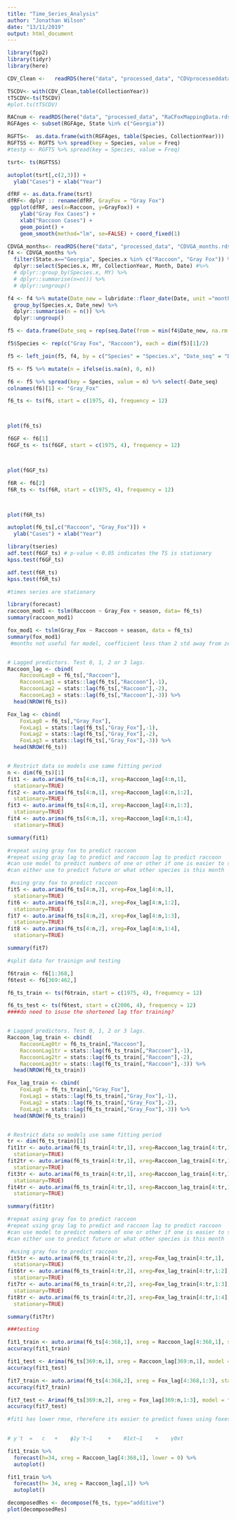 ---
title: "Time_Series_Analysis"
author: "Jonathan Wilson"
date: "13/11/2019"
output: html_document
---

```{r}
library(fpp2)
library(tidyr)
library(here)
```
```{r}
CDV_Clean <-   readRDS(here("data", "processed_data", "CDVprocesseddata.rds"))

TSCDV<- with(CDV_Clean,table(CollectionYear))
tTSCDV<-ts(TSCDV)
#plot.ts(tTSCDV)
```
```{r}
RACnum <- readRDS(here("data", "processed_data", "RaCFoxMappingData.rds"))
RGFAges <- subset(RGFAge, State %in% c("Georgia"))

RGFTS<-  as.data.frame(with(RGFAges, table(Species, CollectionYear)))
RGFTSS <- RGFTS %>% spread(key = Species, value = Freq)
#testp <- RGFTS %>% spread(key = Species, value = Freq)
```
```{r}
tsrt<- ts(RGFTSS)

```

```{r}
autoplot(tsrt[,c(2,3)]) +
  ylab("Cases") + xlab("Year")


```
```{r}

dfRF <- as.data.frame(tsrt)
dfRF<- dplyr :: rename(dfRF, GrayFox = "Gray Fox")
 ggplot(dfRF, aes(x=Raccoon, y=GrayFox)) +
    ylab("Gray Fox Cases") +
    xlab("Raccoon Cases") +
    geom_point() +
    geom_smooth(method="lm", se=FALSE) + coord_fixed(1)
```

```{r}

CDVGA_months<- readRDS(here("data", "processed_data", "CDVGA_months.rds"))
f4 <- CDVGA_months %>% 
  filter(State.x=="Georgia", Species.x %in% c("Raccoon", "Gray Fox")) %>% 
  dplyr::select(Species.x, MY, CollectionYear, Month, Date) #%>% 
  # dplyr::group_by(Species.x, MY) %>% 
  # dplyr::summarise(n=n()) %>% 
  # dplyr::ungroup()

f4 <- f4 %>% mutate(Date_new = lubridate::floor_date(Date, unit ="month")) %>% 
  group_by(Species.x, Date_new) %>%
  dplyr::summarise(n = n()) %>%
  dplyr::ungroup()

f5 <- data.frame(Date_seq = rep(seq.Date(from = min(f4$Date_new, na.rm = T), to = max(f4$Date_new, na.rm = T), by = "month"), 2))

f5$Species <- rep(c("Gray Fox", "Raccoon"), each = dim(f5)[1]/2)

f5 <- left_join(f5, f4, by = c("Species" = "Species.x", "Date_seq" = "Date_new")) 

f5 <- f5 %>% mutate(n = ifelse(is.na(n), 0, n))

f6 <- f5 %>% spread(key = Species, value = n) %>% select(-Date_seq)
colnames(f6)[1] <- "Gray_Fox"

f6_ts <- ts(f6, start = c(1975, 4), frequency = 12)



plot(f6_ts)

```

```{r}
f6GF <- f6[1]
f6GF_ts <- ts(f6GF, start = c(1975, 4), frequency = 12)



plot(f6GF_ts)

f6R <- f6[2]
f6R_ts <- ts(f6R, start = c(1975, 4), frequency = 12)



plot(f6R_ts)

```
```{r}

autoplot(f6_ts[,c("Raccoon", "Gray_Fox")]) +
  ylab("Cases") + xlab("Year")

```


```{r}


library(tseries)
adf.test(f6GF_ts) # p-value < 0.05 indicates the TS is stationary
kpss.test(f6GF_ts)

adf.test(f6R_ts)
kpss.test(f6R_ts)

#times series are stationary
```

```{r}
library(forecast)
raccoon_mod1 <- tslm(Raccoon ~ Gray_Fox + season, data= f6_ts)
summary(raccoon_mod1)

fox_mod1 <- tslm(Gray_Fox ~ Raccoon + season, data = f6_ts)
summary(fox_mod1)
 #months not useful for model, coefficient less than 2 std away from zero and p value greater than 0.05


# Lagged predictors. Test 0, 1, 2 or 3 lags.
Raccoon_lag <- cbind(
    RaccoonLag0 = f6_ts[,"Raccoon"],
    RaccoonLag1 = stats::lag(f6_ts[,"Raccoon"],-1),
    RaccoonLag2 = stats::lag(f6_ts[,"Raccoon"],-2),
    RaccoonLag3 = stats::lag(f6_ts[,"Raccoon"],-3)) %>%
  head(NROW(f6_ts))

Fox_lag <- cbind(
    FoxLag0 = f6_ts[,"Gray_Fox"],
    FoxLag1 = stats::lag(f6_ts[,"Gray_Fox"],-1),
    FoxLag2 = stats::lag(f6_ts[,"Gray_Fox"],-2),
    FoxLag3 = stats::lag(f6_ts[,"Gray_Fox"],-3)) %>%
  head(NROW(f6_ts))


# Restrict data so models use same fitting period
n <- dim(f6_ts)[1]
fit1 <- auto.arima(f6_ts[4:n,1], xreg=Raccoon_lag[4:n,1],
  stationary=TRUE)
fit2 <- auto.arima(f6_ts[4:n,1], xreg=Raccoon_lag[4:n,1:2],
  stationary=TRUE)
fit3 <- auto.arima(f6_ts[4:n,1], xreg=Raccoon_lag[4:n,1:3],
  stationary=TRUE)
fit4 <- auto.arima(f6_ts[4:n,1], xreg=Raccoon_lag[4:n,1:4],
  stationary=TRUE)

summary(fit1)

#repeat using gray fox to predict raccoon
#repeat using gray lag to predict and raccoon lag to predict raccoon
#can use model to predict numbers of one or other if one is easier to sample
#can either use to predict future or what other species is this month

 #using gray fox to predict raccoon
fit5 <- auto.arima(f6_ts[4:n,2], xreg=Fox_lag[4:n,1],
  stationary=TRUE)
fit6 <- auto.arima(f6_ts[4:n,2], xreg=Fox_lag[4:n,1:2],
  stationary=TRUE)
fit7 <- auto.arima(f6_ts[4:n,2], xreg=Fox_lag[4:n,1:3],
  stationary=TRUE)
fit8 <- auto.arima(f6_ts[4:n,2], xreg=Fox_lag[4:n,1:4],
  stationary=TRUE)

summary(fit7)


```


```{r}
#split data for trainign and testing

f6train <- f6[1:368,]
f6test <- f6[369:462,]

f6_ts_train <- ts(f6train, start = c(1975, 4), frequency = 12)

f6_ts_test <- ts(f6test, start = c(2006, 4), frequency = 12)
####do need to isuse the shortened lag tfor training?


# Lagged predictors. Test 0, 1, 2 or 3 lags.
Raccoon_lag_train <- cbind(
    RaccoonLag0tr = f6_ts_train[,"Raccoon"],
    RaccoonLag1tr = stats::lag(f6_ts_train[,"Raccoon"],-1),
    RaccoonLag2tr = stats::lag(f6_ts_train[,"Raccoon"],-2),
    RaccoonLag3tr = stats::lag(f6_ts_train[,"Raccoon"],-3)) %>%
  head(NROW(f6_ts_train))

Fox_lag_train <- cbind(
    FoxLag0 = f6_ts_train[,"Gray_Fox"],
    FoxLag1 = stats::lag(f6_ts_train[,"Gray_Fox"],-1),
    FoxLag2 = stats::lag(f6_ts_train[,"Gray_Fox"],-2),
    FoxLag3 = stats::lag(f6_ts_train[,"Gray_Fox"],-3)) %>%
  head(NROW(f6_ts_train))


# Restrict data so models use same fitting period
tr <- dim(f6_ts_train)[1]
fit1tr <- auto.arima(f6_ts_train[4:tr,1], xreg=Raccoon_lag_train[4:tr,1],
  stationary=TRUE)
fit2tr <- auto.arima(f6_ts_train[4:tr,1], xreg=Raccoon_lag_train[4:tr,1:2],
  stationary=TRUE)
fit3tr <- auto.arima(f6_ts_train[4:tr,1], xreg=Raccoon_lag_train[4:tr,1:3],
  stationary=TRUE)
fit4tr <- auto.arima(f6_ts_train[4:tr,1], xreg=Raccoon_lag_train[4:tr,1:4],
  stationary=TRUE)

summary(fit1tr)

#repeat using gray fox to predict raccoon
#repeat using gray lag to predict and raccoon lag to predict raccoon
#can use model to predict numbers of one or other if one is easier to sample
#can either use to predict future or what other species is this month

 #using gray fox to predict raccoon
fit5tr <- auto.arima(f6_ts_train[4:tr,2], xreg=Fox_lag_train[4:tr,1],
  stationary=TRUE)
fit6tr <- auto.arima(f6_ts_train[4:tr,2], xreg=Fox_lag_train[4:tr,1:2],
  stationary=TRUE)
fit7tr <- auto.arima(f6_ts_train[4:tr,2], xreg=Fox_lag_train[4:tr,1:3],
  stationary=TRUE)
fit8tr <- auto.arima(f6_ts_train[4:tr,2], xreg=Fox_lag_train[4:tr,1:4],
  stationary=TRUE)

summary(fit7tr)
```

```{r}
###testing

fit1_train <- auto.arima(f6_ts[4:368,1], xreg = Raccoon_lag[4:368,1], stationary = T)
accuracy(fit1_train)

fit1_test <- Arima(f6_ts[369:n,1], xreg = Raccoon_lag[369:n,1], model = fit1_train)
accuracy(fit1_test)

```


```{r}
fit7_train <- auto.arima(f6_ts[4:368,2], xreg = Fox_lag[4:368,1:3], stationary = T)
accuracy(fit7_train)

fit7_test <- Arima(f6_ts[369:n,2], xreg = Fox_lag[369:n,1:3], model = fit7_train)
accuracy(fit7_test)

#fit1 has lower rmse, rherefore its easier to predict foxes using foxes and raccoo s athan raccons using raccoons and foxes
 

# y′t  =   c   +    ϕ1y′t−1     +    θ1εt−1    +    γ0xt    

fit1_train %>%
  forecast(h=34, xreg = Raccoon_lag[4:368,1], lower = 0) %>%
  autoplot() 

fit1_train %>% 
  forecast(h= 34, xreg = Raccoon_lag[,1]) %>%
  autoplot()
```


```{r}

decomposedRes <- decompose(f6_ts, type="additive") 
plot(decomposedRes)

```

